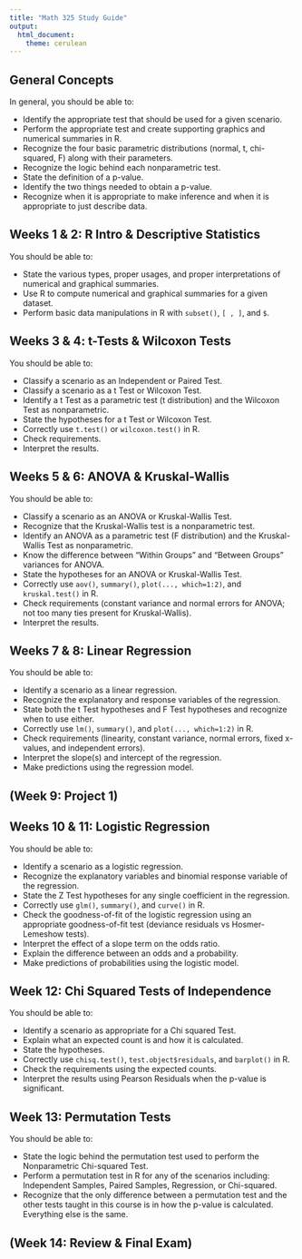 ```yaml
---
title: "Math 325 Study Guide"
output: 
  html_document:
    theme: cerulean
---
```


## General Concepts

In general, you should be able to:

* Identify the appropriate test that should be used for a given scenario. 
* Perform the appropriate test and create supporting graphics and numerical summaries in R.
* Recognize the four basic parametric distributions (normal, t, chi-squared, F) along with their parameters.
* Recognize the logic behind each nonparametric test.
* State the definition of a p-value.
* Identify the two things needed to obtain a p-value.
* Recognize when it is appropriate to make inference and when it is appropriate to just describe data.

## Weeks 1 & 2: R Intro & Descriptive Statistics

You should be able to:

*	State the various types, proper usages, and proper interpretations of numerical and graphical summaries.
*	Use R to compute numerical and graphical summaries for a given dataset.
*	Perform basic data manipulations in R with `subset()`, `[ , ]`, and `$`.



## Weeks 3 & 4: t-Tests & Wilcoxon Tests

You should be able to:

*	Classify a scenario as an Independent or Paired Test.
* Classify a scenario as a t Test or Wilcoxon Test.
* Identify a t Test as a parametric test (t distribution) and the Wilcoxon Test as nonparametric.
* State the hypotheses for a t Test or Wilcoxon Test.
*	Correctly use `t.test()` or `wilcoxon.test()` in R.
* Check requirements.
* Interpret the results.



## Weeks 5 & 6: ANOVA & Kruskal-Wallis

You should be able to:

* Classify a scenario as an ANOVA or Kruskal-Wallis Test.
* Recognize that the Kruskal-Wallis test is a nonparametric test.
* Identify an ANOVA as a parametric test (F distribution) and the Kruskal-Wallis Test as nonparametric.
* Know the difference between "Within Groups" and "Between Groups" variances for ANOVA.
* State the hypotheses for an ANOVA or Kruskal-Wallis Test.
*	Correctly use `aov()`, `summary()`, `plot(..., which=1:2)`, and `kruskal.test()` in R.
* Check requirements (constant variance and normal errors for ANOVA; not too many ties present for Kruskal-Wallis).
* Interpret the results.

## Weeks 7 & 8: Linear Regression

You should be able to:

* Identify a scenario as a linear regression.
* Recognize the explanatory and response variables of the regression.
* State both the t Test hypotheses and F Test hypotheses and recognize when to use either.
*	Correctly use `lm()`, `summary()`, and `plot(..., which=1:2)` in R.
* Check requirements (linearity, constant variance, normal errors, fixed x-values, and independent errors).
* Interpret the slope(s) and intercept of the regression.
* Make predictions using the regression model.


## (Week 9: Project 1)

## Weeks 10 & 11: Logistic Regression

You should be able to:

* Identify a scenario as a logistic regression.
* Recognize the explanatory variables and binomial response variable of the regression.
* State the Z Test hypotheses for any single coefficient in the regression.
*	Correctly use `glm()`, `summary()`, and `curve()` in R.
* Check the goodness-of-fit of the logistic regression using an appropriate goodness-of-fit test (deviance residuals vs Hosmer-Lemeshow tests).
* Interpret the effect of a slope term on the odds ratio.
* Explain the difference between an odds and a probability.
* Make predictions of probabilities using the logistic model.


## Week 12: Chi Squared Tests of Independence

You should be able to:

* Identify a scenario as appropriate for a Chi squared Test.
* Explain what an expected count is and how it is calculated.
* State the hypotheses.
*	Correctly use `chisq.test()`, `test.object$residuals`, and `barplot()` in R.
* Check the requirements using the expected counts.
* Interpret the results using Pearson Residuals when the p-value is significant.


## Week 13: Permutation Tests

You should be able to:

*	State the logic behind the permutation test used to perform the Nonparametric Chi-squared Test.
* Perform a permutation test in R for any of the scenarios including: Independent Samples, Paired Samples, Regression, or Chi-squared. 
* Recognize that the only difference between a permutation test and the other tests taught in this course is in how the p-value is calculated. Everything else is the same.

## (Week 14: Review & Final Exam)
